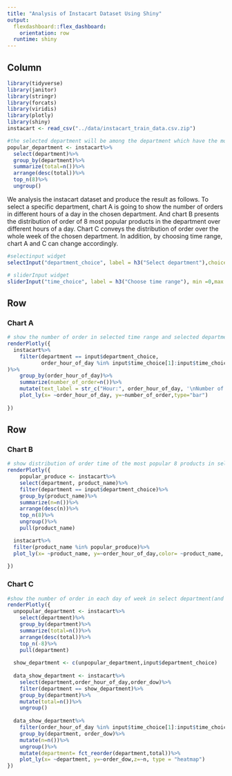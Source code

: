 ```yaml
---
title: "Analysis of Instacart Dataset Using Shiny"
output: 
  flexdashboard::flex_dashboard:
    orientation: row
  runtime: shiny
---
```



Column {.sidebar}
-----------------------------------------------------------------------

```r
library(tidyverse)
library(janitor)
library(stringr)
library(forcats)
library(viridis)
library(plotly)
library(shiny)
instacart <- read_csv("../data/instacart_train_data.csv.zip")

#the selected department will be among the department which have the most order
popular_department <- instacart%>%
  select(department)%>%
  group_by(department)%>%
  summarize(total=n())%>%
  arrange(desc(total))%>%
  top_n(8)%>%
  ungroup()
```



We analysis the instacart dataset and produce the result as follows. To select a specific department, chart A is going to show the number of orders in different hours of a day in the chosen department. And chart B presents the distribution of order of 8 most popular products in the department over different hours of a day. Chart C conveys the distribution of order over the whole week of the chosen department. In addition, by choosing time range, chart A and C can change accordingly. 



```r
#selectinput widget
selectInput("department_choice", label = h3("Select department"),choices = popular_department, selected = "canned goods")

# sliderInput widget
sliderInput("time_choice", label = h3("Choose time range"), min =0,max = 24, step=1, round= True, value = c(8,17))

```

Row
-----------------------------------------------------------------------

### Chart A

```r
# show the number of order in selected time range and selected department
renderPlotly({ 
  instacart%>%
    filter(department == input$department_choice,
           order_hour_of_day %in% input$time_choice[1]:input$time_choice[2],
)%>%
    group_by(order_hour_of_day)%>%
    summarize(number_of_order=n())%>%
    mutate(text_label = str_c("Hour:", order_hour_of_day, '\nNumber of order ', number_of_order)) %>% 
    plot_ly(x= ~order_hour_of_day, y=~number_of_order,type="bar")  
  
})

```

Row {.tabset .tabset-fade}
-----------------------------------------------------------------------

### Chart B

```r
# show distribution of order time of the most popular 8 products in selected department
renderPlotly({
    popular_produce <- instacart%>%
    select(department, product_name)%>%
    filter(department == input$department_choice)%>%
    group_by(product_name)%>%
    summarize(n=n())%>%
    arrange(desc(n))%>%
    top_n(8)%>%
    ungroup()%>%
    pull(product_name)

  instacart%>%
  filter(product_name %in% popular_produce)%>%
  plot_ly(x= ~product_name, y=~order_hour_of_day,color= ~product_name, type = "box" )
  
})


```

### Chart C

```r
#show the number of order in each day of week in select department(and 8 least popolar department) and selected time range
renderPlotly({
  unpopular_department <- instacart%>%
    select(department)%>%
    group_by(department)%>%
    summarize(total=n())%>%
    arrange(desc(total))%>%
    top_n(-8)%>%
    pull(department)
  
  show_department <- c(unpopular_department,input$department_choice)
  
  data_show_department <- instacart%>%
    select(department,order_hour_of_day,order_dow)%>%
    filter(department == show_department)%>%
    group_by(department)%>%
    mutate(total=n())%>%
    ungroup()
  
  data_show_department%>%
    filter(order_hour_of_day %in% input$time_choice[1]:input$time_choice[2])%>%
    group_by(department, order_dow)%>%
    mutate(n=n())%>%
    ungroup()%>%
    mutate(department= fct_reorder(department,total))%>%
    plot_ly(x= ~department, y=~order_dow,z=~n, type = "heatmap")
})
```

